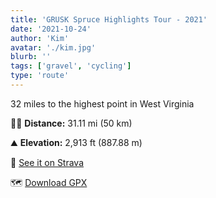 ```yaml
---
title: 'GRUSK Spruce Highlights Tour - 2021'
date: '2021-10-24'
author: 'Kim'
avatar: './kim.jpg'
blurb: ''
tags: ['gravel', 'cycling']
type: 'route'
---
```


32 miles to the highest point in West Virginia

🚵🏻 **Distance:** 31.11 mi (50 km) 

⛰ **Elevation:** 2,913 ft (887.88 m)

📍 [See it on Strava](https://www.strava.com/activities/5611707868)

🗺 [Download GPX](data/GRUSK-spruce-highlights.gpx)

